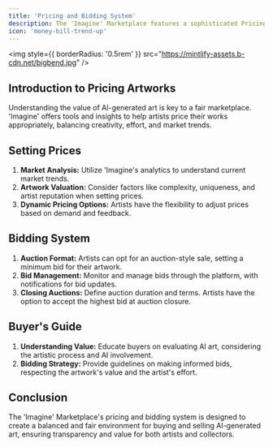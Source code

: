 ```yaml
---
title: 'Pricing and Bidding System'
description: The 'Imagine' Marketplace features a sophisticated Pricing and Bidding System, tailored for AI-generated art. This system aids artists in setting fair prices through market analysis and artwork valuation, while offering dynamic pricing options. It includes an auction format with efficient bid management and clear guidelines for auction closure. Additionally, it educates buyers on the value of AI art, ensuring informed bidding. This comprehensive system ensures transparency and fairness, balancing the interests of both artists and collectors in the vibrant market of AI-generated art.
icon: 'money-bill-trend-up'
---
```


<img
  style={{ borderRadius: '0.5rem' }}
  src="https://mintlify-assets.b-cdn.net/bigbend.jpg"
/>

## Introduction to Pricing Artworks
Understanding the value of AI-generated art is key to a fair marketplace. 'Imagine' offers tools and insights to help artists price their works appropriately, balancing creativity, effort, and market trends.

## Setting Prices

1. **Market Analysis:** Utilize 'Imagine's analytics to understand current market trends.
2. **Artwork Valuation:** Consider factors like complexity, uniqueness, and artist reputation when setting prices.
3. **Dynamic Pricing Options:** Artists have the flexibility to adjust prices based on demand and feedback.

## Bidding System

1. **Auction Format:** Artists can opt for an auction-style sale, setting a minimum bid for their artwork.
2. **Bid Management:** Monitor and manage bids through the platform, with notifications for bid updates.
3. **Closing Auctions:** Define auction duration and terms. Artists have the option to accept the highest bid at auction closure.

## Buyer's Guide

1. **Understanding Value:** Educate buyers on evaluating AI art, considering the artistic process and AI involvement.
2. **Bidding Strategy:** Provide guidelines on making informed bids, respecting the artwork's value and the artist's effort.

## Conclusion
The 'Imagine' Marketplace's pricing and bidding system is designed to create a balanced and fair environment for buying and selling AI-generated art, ensuring transparency and value for both artists and collectors.